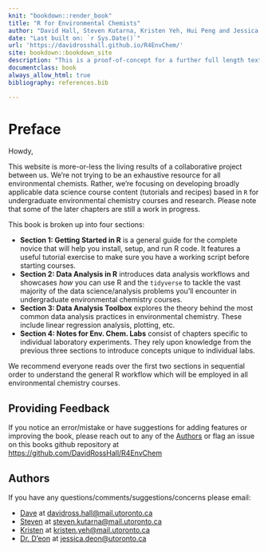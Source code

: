 ```yaml
--- 
knit: "bookdown::render_book"
title: "R for Environmental Chemists"
author: "David Hall, Steven Kutarna, Kristen Yeh, Hui Peng and Jessica D'eon"
date: "Last built on: `r Sys.Date()`"
url: 'https://davidrosshall.github.io/R4EnvChem/'
site: bookdown::bookdown_site
description: "This is a proof-of-concept for a further full length textbook."
documentclass: book
always_allow_html: true
bibliography: references.bib

---
```


# Preface {-}

Howdy, 
  
This website is more-or-less the living results of a collaborative project between us. We're not trying to be an exhaustive resource for all environmental chemists. Rather, we're focusing on developing broadly applicable data science course content (tutorials and recipes) based in `R` for undergraduate environmental chemistry courses and research. Please note that some of the later chapters are still a work in progress. 

This book is broken up into four sections: 

  - **Section 1: Getting Started in R** is a general guide for the complete novice that will help you install, setup, and run R code. It features a useful tutorial exercise to make sure you have a working script before starting courses. 
  - **Section 2: Data Analysis in R** introduces data analysis workflows and showcases *how* you can use R and the `tidyverse` to tackle the vast majority of the data science/analysis problems you'll encounter in undergraduate environmental chemistry courses. 
  - **Section 3: Data Analysis Toolbox** explores the theory behind the most common data analysis practices in environmental chemistry. These include linear regression analysis, plotting, etc. 
  - **Section 4: Notes for Env. Chem. Labs** consist of chapters specific to individual laboratory experiments. They rely upon knowledge from the previous three sections to introduce concepts unique to individual labs. 

We recommend everyone reads over the first two sections in sequential order to understand the general R workflow which will be employed in all environmental chemistry courses. 

## Providing Feedback {-}

If you notice an error/mistake or have suggestions for adding features or improving the book, please reach out to any of the [Authors] or flag an issue on this books github repository at [https://github.com/DavidRossHall/R4EnvChem](https://github.com/DavidRossHall/R4EnvChem)

## Authors {-}
  
  If you have any questions/comments/suggestions/concerns please email:
  
  - [Dave](https://sites.chem.utoronto.ca/penglab/content/people) at [davidross.hall@mail.utoronto.ca](davidross.hall@mail.utoronto.ca)
  - [Steven](https://sites.chem.utoronto.ca/penglab/content/people) at [steven.kutarna@mail.utoronto.ca](steven.kutarna@mail.utoronto.ca)
  - [Kristen](https://www.abbattgroup.ca/members/) at [kristen.yeh@mail.utoronto.ca](kristen.yeh@mail.utoronto.ca)
  - [Dr. D'eon](https://www.chemistry.utoronto.ca/people/directories/all-faculty/jessica-deon) at [jessica.deon@utoronto.ca](jessica.deon@utoronto.ca)
  

  
